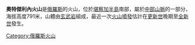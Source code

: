 '''奧特傑利內火山'''是[[俄羅斯|俄羅斯]]的火山，位於[[堪察加半島|堪察加半島]]南部，屬於[[中部山脈|中部山脈]]的一部分，海拔高度791米，山體由[[玄武岩|玄武岩]]組成，最近一次[[火山噴發|火山噴發]]估計在[[更新世|更新世]]晚期至[[全新世|全新世]]發生。

{{Russia-geo-stub}}
[[Category:俄羅斯火山|Category:俄羅斯火山]]